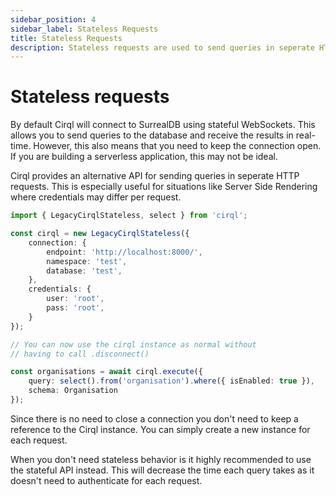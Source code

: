 ```yaml
---
sidebar_position: 4
sidebar_label: Stateless Requests
title: Stateless Requests
description: Stateless requests are used to send queries in seperate HTTP requests. This is especially useful for situations like Server Side Rendering where credentials may differ per request.
---
```


# Stateless requests

By default Cirql will connect to SurrealDB using stateful WebSockets. This allows you to send queries to the database and receive the results in real-time. However, this also means that you need to keep the connection open. If you are building a serverless application, this may not be ideal.

Cirql provides an alternative API for sending queries in seperate HTTP requests. This is especially useful for situations like Server Side Rendering where credentials may differ per request.

```ts
import { LegacyCirqlStateless, select } from 'cirql';

const cirql = new LegacyCirqlStateless({
    connection: {
        endpoint: 'http://localhost:8000/',
        namespace: 'test',
        database: 'test',
    },
    credentials: {
        user: 'root',
        pass: 'root',
    }
});

// You can now use the cirql instance as normal without
// having to call .disconnect()

const organisations = await cirql.execute({ 
    query: select().from('organisation').where({ isEnabled: true }),
    schema: Organisation
});
```

Since there is no need to close a connection you don't need to keep a reference to the Cirql instance. You can simply create a new instance for each request.

When you don't need stateless behavior is it highly recommended to use the stateful API instead. This will decrease the time each query takes as it doesn't need to authenticate for each request.
